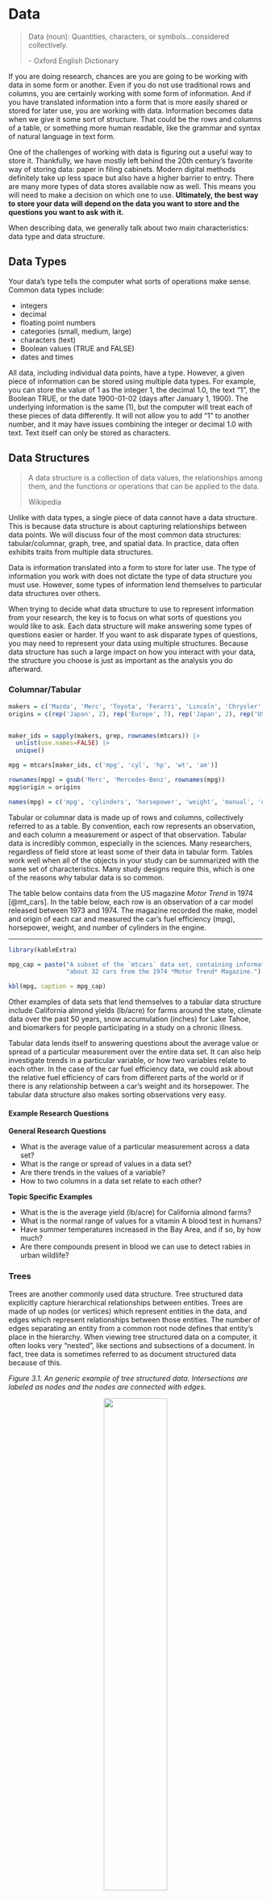 
# Data

> Data (noun): Quantities, characters, or symbols...considered collectively.
>
> \- Oxford English Dictionary


<!--
Information becomes data when it takes on a structure.

some data has a structure that is inherent to the information
Data is actionable, either by humans or by computers by putting it in some sort 
of structure (including natural language: syntax and grammar), text isn't 
unstructured it just hasn't been restructured to make it actionable

two structures; inherent structure and structure we impose on the data
The process of (re)structuring data is at least as important as the analysis 
we do afterward.

Things inform your data structure: inherent structure in data, and the question
you want to ask?

Ex you might throw the structure away ex with a lot of LLMs through the grammatical
structure away.

You will almost always have multiple versions of data in different structures
so you can ask different questions

Note: there are other definitions of data structure from other disciplines
(ex. in comp sci), we will not be using those definitions
-->

If you are doing research, chances are you are going to be working with data in
some form or another. Even if you do not use traditional rows and columns, you
are certainly working with some form of information. And if you have translated
information into a form that is more easily shared or stored for later use, you
are working with data. Information becomes data when we give it some sort of
structure. That could be the rows and columns of a table, or something more
human readable, like the grammar and syntax of natural language in text form.

One of the challenges of working with data is figuring out a useful way to store
it. Thankfully, we have mostly left behind the 20th century's favorite way of
storing data: paper in filing cabinets. Modern digital methods definitely take
up less space but also have a higher barrier to entry. There are many more types
of data stores available now as well. This means you will need to make a
decision on which one to use. **Ultimately, the best way to store your data**
**will depend on the data you want to store and the questions you want to ask**
**with it.**

When describing data, we generally talk about two main characteristics: data
type and data structure.

## Data Types

Your data's type tells the computer what sorts of operations make sense. Common
data types include:

-   integers
-   decimal
-   floating point numbers
-   categories (small, medium, large)
-   characters (text)
-   Boolean values (TRUE and FALSE)
-   dates and times

All data, including individual data points, have a type. However, a given piece
of information can be stored using multiple data types. For example, you can
store the value of 1 as the integer 1, the decimal 1.0, the text "1", the
Boolean TRUE, or the date 1900-01-02 (days after January 1, 1900). The
underlying information is the same (1), but the computer will treat each of
these pieces of data differently. It will not allow you to add "1" to another
number, and it may have issues combining the integer or decimal 1.0 with text.
Text itself can only be stored as characters.

## Data Structures

> A data structure is a collection of data values, the relationships among
> them, and the functions or operations that can be applied to the data.
>
> Wikipedia

Unlike with data types, a single piece of data cannot have a data structure.
This is because data structure is about capturing relationships between data
points. We will discuss four of the most common data structures:
tabular/columnar, graph, tree, and spatial data. In practice, data often
exhibits traits from multiple data structures.

Data is information translated into a form to store for later use. The type of
information you work with does not dictate the type of data structure you must
use. However, some types of information lend themselves to particular data
structures over others.

When trying to decide what data structure to use to represent information from
your research, the key is to focus on what sorts of questions you would like to
ask. Each data structure will make answering some types of questions easier or
harder. If you want to ask disparate types of questions, you may need to
represent your data using multiple structures. Because data structure has such
a large impact on how you interact with your data, the structure you choose is
just as important as the analysis you do afterward.

### Columnar/Tabular {-}

```r

makers = c('Mazda', 'Merc', 'Toyota', 'Ferarri', 'Lincoln', 'Chrysler', 'Dodge')
origins = c(rep('Japan', 2), rep('Europe', 7), rep('Japan', 2), rep('USA', 3))


maker_ids = sapply(makers, grep, rownames(mtcars)) |> 
  unlist(use.names=FALSE) |>
  unique()

mpg = mtcars[maker_ids, c('mpg', 'cyl', 'hp', 'wt', 'am')]

rownames(mpg) = gsub('Merc', 'Mercedes-Benz', rownames(mpg))
mpg$origin = origins

names(mpg) = c('mpg', 'cylinders', 'horsepower', 'weight', 'manual', 'origin')

```

Tabular or columnar data is made up of rows and columns, collectively referred
to as a table. By convention, each row represents an observation, and each
column a measurement or aspect of that observation. Tabular data is incredibly
common, especially in the sciences. Many researchers, regardless of field store
at least some of their data in tabular form. Tables work well when all of the
objects in your study can be summarized with the same set of characteristics.
Many study designs require this, which is one of the reasons why tabular data
is so common. 

The table below contains data from the US magazine *Motor Trend* in 1974
[@mt_cars]. In the table below, each row is an observation of a car model released
between 1973 and 1974. The magazine recorded the make, model and origin of each
car and measured the car's fuel efficiency (mpg), horsepower, weight, and number
of cylinders in the engine.

-------------------------------------------------------------------------------

```r

library(kableExtra)

mpg_cap = paste("A subset of the `mtcars` data set, containing information",
                "about 32 cars from the 1974 *Motor Trend* Magazine.")

kbl(mpg, caption = mpg_cap) 

```

Other examples of data sets that lend themselves to a tabular data structure
include California almond yields (lb/acre) for farms around the state, climate
data over the past 50 years, snow accumulation (inches) for Lake Tahoe, and
biomarkers for people participating in a study on a chronic illness.

Tabular data lends itself to answering questions about the average value or
spread of a particular measurement over the entire data set. It can also help
investigate trends in a particular variable, or how two variables relate to
each other. In the case of the car fuel efficiency data, we could ask about the
relative fuel efficiency of cars from different parts of the world or if there
is any relationship between a car's weight and its horsepower. The tabular data
structure also makes sorting observations very easy.

#### Example Research Questions {-}

**General Research Questions**

-   What is the average value of a particular measurement across a data set?
-   What is the range or spread of values in a data set?
-   Are there trends in the values of a variable?
-   How to two columns in a data set relate to each other?

**Topic Specific Examples**

-   What is the is the average yield (lb/acre) for California almond farms?
-   What is the normal range of values for a vitamin A blood test in humans?
-   Have summer temperatures increased in the Bay Area, and if so, by how much?
-   Are there compounds present in blood we can use to detect rabies in urban
    wildlife?

### Trees {-}

Trees are another commonly used data structure. Tree structured data explicitly
capture hierarchical relationships between entities. Trees are made of up nodes
(or vertices) which represent entities in the data, and edges which represent
relationships between those entities. The number of edges separating an entity
from a common root node defines that entity's place in the hierarchy. When
viewing tree structured data on a computer, it often looks very "nested", like
sections and subsections of a document. In fact, tree data is sometimes
referred to as document structured data because of this.

*Figure 3.1. An generic example of tree structured data. Intersections are
labeled as nodes and the nodes are connected with edges.*

<center>![](img/tree_data.png){width="50%"}</center>

In general, tree data facilitates asking questions about particular subsets of
the data. For example, you might want to know how closely two entities are
related, which branches of the tree have the most nodes, or all of the
observations that fall under a particular subtree.

Family trees are a common example of tree structured data. In family trees, the
nodes represent people in the family. Horizontal lines represent marriages or
couplings, and vertical lines represent a connection to offspring. In the
family tree of the Tutor Dynasty in England below [@tudor], it is easy to determine
things like who had the most wives (Henry VIII), which people shared a
generation, and who was the last member of the dynasty (James I of England).
Questions like what was the average age at death for the Tudors would be harder
to answer.

*Figure 2.2. Family tree of the principal members of the house of Tudor in 
England. Red indicates monarch of England. Blue indicates monarch of Scotland.*

![](img/House_of_Tudor.png)

We can also represent the car fuel efficiency data with a tree data structure.
This makes it much harder to answer some of the questions mentioned in the
previous section. On the other hand, the tree structure makes it very easy to
see which car manufacturer produced the greatest number of models in 1973-74
and how many different models came out of Japan during that time period.


*Figure 3.3. A tree representation of the subset of the `mtcars` data set
displayed in Table 3.1.* 
![](img/mpg_tree_data.png)

#### Example Research Questions {-}

**General Research Questions**

-   How many nodes separate two entities?
-   Which elements fall under a particular subtree?
-   Text or directory searching

**Topic Specific Examples**

-   Are elephants more closely related to sloths or rhinoceroses?
-   How many species of dinosaurs were there and are there any alive today?
-   Which journals published the most articles mentioning AI this year?

### Graphs {-}

Graph data, also called network data, is similar to tree data in many ways. It
also explicitly captures information about relationships between entities using
nodes and edges. However, unlike trees, graph data sets have no inherent center
or root node, and there is no implicit hierarchy or nesting. Additionally, the
relationships between the vertices can be directional, and that direction does
not have to be consistent throughout the graph.

*Figure 3.4. Two examples of generic graph data, one a directed graph and one
and undirected graph. The directed graph has arrows connecting the nodes, while
the undirected graph simply has lines.*

<center>
![](img/graph_data.png){width="75%"}
</center>


Graph structured data tends to be more common in the social sciences and
humanities. A common example of a graph in popular culture is a social
network. Transportation data, like roads and flight paths, also lend themselves
to the graph structure. In the digital world, we can use graphs to map out the
link connections between Wikipedia pages, as seen below with Abraham Lincoln 
[@wqs].

*Figure 3.5. A graph of relationships between Abraham Lincoln's Wikipedia page
and other pages linked to it. Each linkage contains a label describing the 
relationship between the two pages*

![](img/abraham_lincoln.png)

Graphs make it easy to ask questions about connectivity. For example we might
want to know how many flight connections we will need to make between Honolulu,
Hawaii and Cairo, Egypt, or how many degrees of separation there are between
Abraham Lincoln and Kevin Bacon on Wikipedia. We can also ask about which parts
of the graph are the most connected and which are the least connected.

 <!--
 https://ucdavisdatalab.github.io/workshop_network_viz/index.html
 - Characteristics of the nodes 
 - questions you can ask about the edges
 - network as a whole
    - structure of the network
    - exogenous (questions about additional data)
    - Liza's ggraph presentation (one or two modes)

multiple networks of the same data/situation
-->

#### Example Research Questions {-}

**General Research Questions**

-   How many edges separate two entities?
-   How many paths are there between two nodes?
-   Which parts of the graph are most or least connected?

**Topic Specific Examples**

-   How many flight connections needed to fly between Honolulu, Hawaii and
    Cairo, Egypt?
-   Would adding a public transit line between San Francisco and Santa Rosa
    relieve highway congestion?
-   Which jobs in a hospital will most likely expose you to COVID?

### Relational Data {-}

In relational data, also called category or group membership data, the
organizing principle is group membership. Each group in the data structure
has a list of members. Those members can then be linked to members of other
groups. For example, Alice is a member of the group "Students". She is 
linked to Davis in the "Hometown" group, indicating she is from Davis. She 
is also linked to Cell Biology in the "Majors" group and Club de Español and
PreMed Mentorship in the "Clubs" group. 

*Figure 3.6. A relational diagram of characteristics of fictional first year 
students at UC Davis.*

![](img/student_characteristics.png){width="140%"}
</center>

This data structure has some similarities to graph and tree data. Both tree data
and relational data share some level of nestedness in their data structure.
However, for tree data every relationship is a nested relationship. By contrast,
with relational data, entities can be a part of a group, but they can also be
linked to entities in other groups in a non-hierarchical way. Like in graph
data, relationship connections link entities in relational data. However, those
entities are also nested in groups, something that isn't captured in graph data.
Additionally, neither graph nor tree data allows entities to appear multiple
times in a data set. However, that is exactly what you see in Figure 3.6. Alice
and Casey are members of both the "Students" group and the "Club Leadership" 
group. This helps capture the multifaceted-ness of some entities, like people!

Like we did in the Tree Data section, we can structure the `mtcars` fuel 
efficiency data set in a relational diagram. This doesn't give us much more 
more information than we had with previous structures. In fact, there is a lot 
of information we had to leave out because it couldn't be captured in the
relational structure. Specifically, the relational structure does not handle 
numeric data well. Because of this, researchers often combine relational data
with other data structures in practice.

*Figure 3.7. A relational representation of the subset of the `mtcars` data set
displayed in Table 3.1.*

<center>![](img/mpg_relate_data.png){width="100%"}</center>


#### Example Research Questions {-}

**General Research Questions**

-   Which groups are the largest or smallest?
-   Do certain memberships tend to co-occur?
-   How many groups does an entity tend to belong to?

**Topic Specific Examples**

-   Which US state has the most government agencies related to health and 
    medical care?
-   Do students majoring in Environmental Science and Management tend to join 
    student groups related to outdoor recreation?
